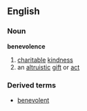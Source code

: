 ==English==
===Noun===
{{wikipedia}}
'''benevolence'''
# [[charitable]] [[kindness]]
# an [[altruistic]] [[gift]] or [[act]]
===Derived terms===
*[[benevolent]]